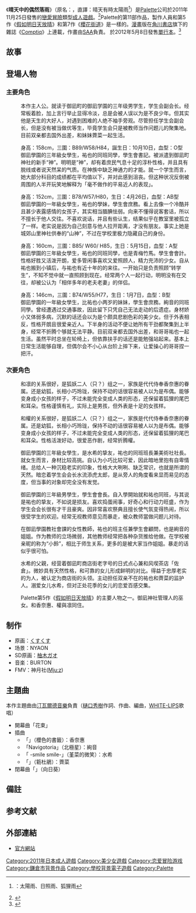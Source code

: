{{Infobox animanga/Headerofja
|標題= 晴天中的偶然落雨
|圖像= Hareten.jpg
|尺寸= 215px
|說明= 
|日文名稱= 晴れときどきお天気雨
|英文名稱= 
|假名= はれときどきおてんきあめ
|羅馬字= Hare Tokidoki Otenkiame
|類型= [[戀愛喜劇|戀愛喜劇]]
}}
{{Infobox animanga/name 
|常用譯名= 有時晴天也下雨<br/>時時晴朗的天氣雨<br/>晴天有時會下雨
}}
{{Infobox animanga/Game
|標題= 
|遊戲類型= [[戀愛冒險|戀愛冒險]]
|使用平臺= WindowsXP/Vista/7
|遊戲引擎= 
|開發團隊= [[Palette|Palette]]
|代理商= Palette
|製作人= 
|腳本= [[NYAON|NYAON]]
|人物設定= [[くすくす|くすくす]]、[[柚木ガオ|柚木ガオ]]（SD）
|音樂= BURTON
|監製= 
|遊戲人數= 1
|發售日= 2011年11月25日
|對象年齡= 18禁
|結局數= 5
|其他= 
}}
{{Infobox animanga/Manga
|標題= 
|作者= Palette
|作畫= [[SAA|SAA]]
|出版社= [[角川書店|角川書店]]
|其他出版社= 
|連載雜誌= [[Comptiq|Comptiq]]
|label= カドカワコミックス・エース
|發售日= 2012年5月8日
|開始= 2011年9月10日
|結束= 2012年2月10日
|冊數= 1冊
|話數= 全6話
|其他= 
}}
{{Infobox animanga/Footerofja}}
《'''晴天中的偶然落雨'''》（原名：{{lang|ja|晴れときどきお天気雨}}，直譯：晴天有時太陽雨<ref group="註">{{lang|ja|天気雨（てんきあめ）}}：太陽雨、日照雨、狐狸雨</ref>）是[[Palette|Palette]]公司於2011年11月25日發售的[[戀愛冒險|戀愛冒險]]類型[[日本成人遊戲|成人遊戲]]。<ref>{{cite web|title=晴れときどきお天気雨|url=http://www.getchu.com/soft.phtml?id=697485|website=Getchu.com|language=ja|accessdate=2012-02-06|archive-date=2012-02-06|archive-url=https://web.archive.org/web/20120206142318/http://www.getchu.com/soft.phtml?id=697485|dead-url=no}}</ref>Palette的第11部作品，製作人員和第5作《[[假如明日天放晴|假如明日天放晴]]》和第7作《[[櫻花街道|櫻花街道]]》是一樣的。[[日本漫畫|漫畫]]版在[[角川書店|角川書店]]旗下的雜誌《[[Comptiq|Comptiq]]》上連載，作畫由[[SAA|SAA]]負責。
於2012年5月8日發售[[單行本|單行本]]。<ref>{{cite web|url=http://www.kadokawa.co.jp/product/201201000469/|title=晴れときどきお天気雨|publisher=[[角川書店|角川書店]]|accessdate=2013年11月26日|language=ja|archive-date=2013年12月5日|archive-url=https://web.archive.org/web/20131205045026/http://www.kadokawa.co.jp/product/201201000469/|dead-url=no}}</ref>

== 故事 ==

== 登場人物 ==
=== 主要角色 ===
; {{nihongo|春日井祐也|春日井 祐也（かすがい ゆうや）||聲：無}}
: 本作主人公。就读于御凪町的御凪学園的三年级男学生，学生会副会长。经常板着脸，加上言行举止显得冷淡，总是会被人误以为是不良少年。但其实他是天生的大好人，对遇到困难的人绝不袖手旁观。尽管担任学生会副会长，但是没有被当做优等生，毕竟学生会只是被教师当作问题儿的聚集地。目前双亲都去国外出差，和妹妹薺菜一起生活。

; {{nihongo|稻乃神香奈惠|稲乃神 香奈恵（いなのかみ かなえ）||聲：[[櫻川未央|櫻川未央]]}}
:身高：158cm，三圍：B89/W58/H84，誕生日：10月10日，血型：O型
: 御凪學園的三年級女學生，祐也的同班同學，學生會書記。被派遣到御凪町神社的新手“神”。明明是“神”，却有着庶民气息十足的淳朴性格，并且具有脱线或者说天然呆的气质。在神族中缺乏神通力的才能。就一个学生而言，她大部分科目的成绩都在平均值以下，并对此感到沮丧。但这种状况反倒被周围的人半开玩笑地解释为「毫不做作的平易近人的表现」。

; {{nihongo|山上絢音|山上 絢音（やまがみ あやね）||聲：[[白雪碧|白雪碧]]}}
:身高：152cm，三圍：B78/W57/H80，生日：4月26日，血型：AB型
: 御凪學園的一年級女學生，祐也的學妹，學生會庶務。看上去像一个冷酷并且甚少表露感情的女孩子，其实相当腼腆怯弱。向来不懂得说客套话，所以不擅长于他人交往。不喜欢说话，并且有些认生，结果似乎在教室里被孤立了一样。老实说是因为自己刻意与他人拉开距离，才没有朋友。事实上她是城郊山里神社供奉的“山神”，不过在学校里极力隐藏自己的身份。

; {{nihongo|佐倉水希|佐倉 水希（さくら みずき）||聲：[[星咲伊里亞|星咲伊里亞]]}}
:身高：160cm，三圍：B85/ W60/ H85，生日：5月15日，血型：A型
: 御凪學園的三年級女學生，祐也的同班同學，也是青梅竹馬。學生會會計。性格好胜又活泼开朗，爱多管闲事喜欢又爱照顾人，精力充沛的少女。自从祐也搬到小镇后，与祐也有近十年的的来往。一开始只是负责照顾“转学生”，不知不觉中就一直照顾到现在。经常两个人一起行动，明明没有在交往，却被公认为「相伴多年的老夫老妻」的伴侣。

; {{nihongo|春日井薺菜|春日井 なずな（かすがい なずな）||聲：[[森谷實園|森谷實園]]}}
:身高：146cm，三圍：B74/W55/H77，生日：1月7日，血型：B型
: 御凪學園的一年級女學生，比祐也小两岁的妹妹，學生會庶務。絢音的同班同學。曾经遭遇过交通事故，因此留下只凭自己无法走动的后遗症。身材娇小又体弱多病，沉默的话还会以为是个颇具悲剧色彩的美少女。但于外表相反，性格开朗且很爱亲近人。下半身的活动不便让她所有干劲都聚集到上半身，经常不折腾个够就无法平静。目前双亲都去国外出差，和哥哥祐也一起生活。虽然平时总坐在轮椅上，但依靠扶手的话还是能勉强站起来。基本上日常生活能够自理，但偶尔会不小心从台阶上摔下来，让爱操心的哥哥捏一把汗。

=== 次要角色 ===
; {{nihongo|權|ごん||聲：[[潮海あくあ|潮海あくあ]]}}
: 和凛的关系很好，是狐妖二人（只？）组之一，家族是代代侍奉香奈惠的眷属。还是幼狐，长相小巧玲珑，保持不动的话很容易被人以为是布偶。能够变身成小女孩的样子，不过未能完全变成人类的形态，还保留着狐狸的尾巴和耳朵。性格谨慎有礼，实际上是男孩，但外表是十足的女孩样。

; {{nihongo|凛|りん||聲：[[五行薺|五行薺]]}}
: 和權的关系很好，是狐妖二人（只？）组之一，家族是代代侍奉香奈惠的眷属。还是幼狐，长相小巧玲珑，保持不动的话很容易被人以为是布偶。能够变身成小女孩的样子，不过未能完全变成人类的形态，还保留着狐狸的尾巴和耳朵。性格活泼好动，很爱恶作剧，经常折腾權。

; {{nihongo|梶原陽菜子|梶原 陽菜子（かじわら ひなこ）||聲：[[優記|優記]]}}
: 御凪學園的三年級女學生，是水希的挚友，祐也的同班班長兼美術社社長。就女生而言，身材比较高挑。自认为小巧比较可爱，因此暗地里抱有自卑情绪。总给人一种沉稳老实的印象，性格大大咧咧、缺乏常识，也就是所谓的天然。暗恋着学生会会长水流添虎太郎，是从旁人的角度看来显而易见的态度，但当事的对象却完全没有发觉。

; {{nihongo|水流添虎太郎|水流添 虎太郎（つるぞえ こたろう）||聲：[[村野住人|村野住人]]}}
: 御凪學園的三年級男學生，學生會會長。自入學開始就和祐也同班，与其说是祐也的挚友，不如说是损友。喜欢捣蛋闹事，好奇心和行动力旺盛，作为学生会会长很有才干且豪爽。因非常喜欢祭典且擅长使气氛变得热闹，所以很受学生的欢迎。经常无视教师意见而暴走，被众教师當做问题儿对待。

; {{nihongo|山上鈴音|山上 鈴音（やまがみ すずね）||聲：[[南綾香|南綾香]]}}
: 在御凪學園教社會課的女性教師，祐也的班主任兼學生會顧問，也是絢音的姐姐。作为教师的立场微弱，其他教师经常把各种杂货推给他做。在学校被亲昵的称为“小鈴”，相比于师生关系，更多的是被大家当作姐姐。暴走的话似乎很可怕。

; {{nihongo|佐倉誠一|佐倉 誠一（さくら せいいち）||聲：[[天之夢裸村|天之夢裸村]]}}
: 水希的父親，经营着御凪町商店街老字号的日式点心兼和风喫茶店「佐倉」。微妙具有天然性格，和可靠的女儿形成鲜明的对比。得益于忠厚老实的为人，被认定为商店街的头领。主动担任双亲不在的祐也和薺菜的监护人。溺爱女儿水希，但对正处花季的女儿的恋爱百感交集。

; {{nihongo|湊川珠美|湊川 珠美（みなとがわ たまみ）||聲：[[AYA|AYA]]}}
: Palette第5作《[[假如明日天放晴|假如明日天放晴]]》的主要人物之一。御凪神社管理人的巫女。和香奈惠、權與凛同住。

; {{nihongo|祐未香|ゆみか||聲：[[黑井音瑚|黑井音瑚]]}}
:

== 制作 ==
* 原画：[[くすくす|くすくす]]
* 场景：NYAON
* SD原画：[[柚木ガオ|柚木ガオ]]
* 音楽：BURTON
* FMV：神月社([[Mju:z|Mju:z]])

== 主題曲 ==
本作主題曲由[[汀瓦爾德音樂|汀瓦爾德音樂]]負責（[[樋口秀樹|樋口秀樹]]作詞、作曲、編曲，[[WHITE-LIPS|WHITE-LIPS]]歌唱）
*開幕曲「花束」
*插曲
**「{{lang|ja|さくら色のしおり}}」（櫻色的書籤）：香奈惠
**「Navigotoria」（北極星）：絢音
**「{{lang|ja|スミレ・スマイル}} -smile smile-」（堇菜的微笑）：水希
**「{{lang|ja|ブーゲンビリア}}」（簕杜鵑）：薺菜
*閉幕曲「{{lang|ja|ひまわり}}」（向日葵）

== 備註 ==
{{NoteFoot}}

== 参考文献 ==
{{Reflist}}

== 外部連結 ==
*[http://www.clearrave.co.jp/product/hareten/index.html 官方網站] {{Wayback|url=http://www.clearrave.co.jp/product/hareten/index.html |date=20120217114552 }} {{ja icon}}

{{CLEAR RAVE}}

{{DEFAULTSORT:Hare Tokidoki Otenkiame}}
[[Category:2011年日本成人遊戲|Category:2011年日本成人遊戲]]
[[Category:美少女遊戲|Category:美少女遊戲]]
[[Category:恋爱冒险游戏|Category:恋爱冒险游戏]]
[[Category:鎌倉市背景作品|Category:鎌倉市背景作品]]
[[Category:學校背景電子遊戲|Category:學校背景電子遊戲]]
[[Category:Palette|Category:Palette]]